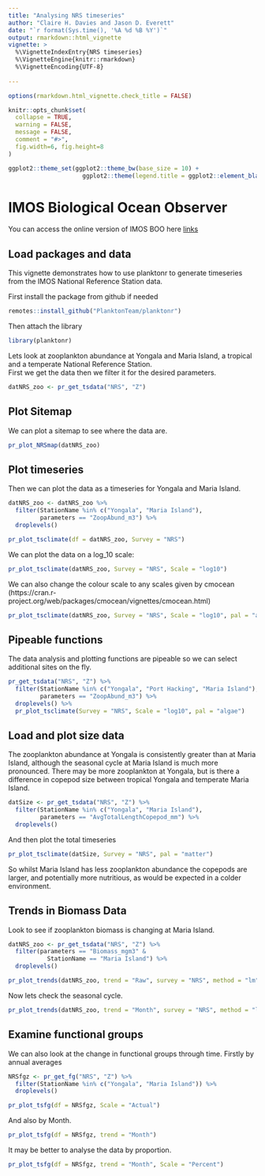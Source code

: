 ```yaml
---
title: "Analysing NRS timeseries"
author: "Claire H. Davies and Jason D. Everett"
date: "`r format(Sys.time(), '%A %d %B %Y')`"
output: rmarkdown::html_vignette
vignette: >
  %\VignetteIndexEntry{NRS timeseries}
  %\VignetteEngine{knitr::rmarkdown}
  %\VignetteEncoding{UTF-8}
  
---
```


```r
options(rmarkdown.html_vignette.check_title = FALSE)

knitr::opts_chunk$set(
  collapse = TRUE,
  warning = FALSE,
  message = FALSE,
  comment = "#>",
  fig.width=6, fig.height=8
)

ggplot2::theme_set(ggplot2::theme_bw(base_size = 10) + 
                     ggplot2::theme(legend.title = ggplot2::element_blank()))
```

# IMOS Biological Ocean Observer
You can access the online version of IMOS BOO here [links](https://jaseeverett.shinyapps.io/IMOS_BioOceanObserver/)

## Load packages and data
This vignette demonstrates how to use planktonr to generate timeseries from the IMOS National Reference Station data.

First install the package from github if needed

```r
remotes::install_github("PlanktonTeam/planktonr")
```

Then attach the library

```r
library(planktonr)
```
Lets look at zooplankton abundance at Yongala and Maria Island, a tropical and a temperate National Reference Station.  
First we get the data then we filter it for the desired parameters.

```r
datNRS_zoo <- pr_get_tsdata("NRS", "Z")
```

## Plot Sitemap

We can plot a sitemap to see where the data are.

```r
pr_plot_NRSmap(datNRS_zoo)
```

## Plot timeseries
Then we can plot the data as a timeseries for Yongala and Maria Island.

```r
datNRS_zoo <- datNRS_zoo %>%
  filter(StationName %in% c("Yongala", "Maria Island"),
         parameters == "ZoopAbund_m3") %>%
  droplevels()

pr_plot_tsclimate(df = datNRS_zoo, Survey = "NRS") 
```

We can plot the data on a log_10 scale:

```r
pr_plot_tsclimate(datNRS_zoo, Survey = "NRS", Scale = "log10")
```

We can also change the colour scale to any scales given by cmocean (https://cran.r-project.org/web/packages/cmocean/vignettes/cmocean.html)

```r
pr_plot_tsclimate(datNRS_zoo, Survey = "NRS", Scale = "log10", pal = "algae")
```

## Pipeable functions

The data analysis and plotting functions are pipeable so we can select additional sites on the fly.

```r
pr_get_tsdata("NRS", "Z") %>%
  filter(StationName %in% c("Yongala", "Port Hacking", "Maria Island"),
         parameters == "ZoopAbund_m3") %>%
  droplevels() %>% 
  pr_plot_tsclimate(Survey = "NRS", Scale = "log10", pal = "algae")
```

## Load and plot size data

The zooplankton abundance at Yongala is consistently greater than at Maria Island, although the seasonal cycle at Maria Island is much more pronounced.
There may be more zooplankton at Yongala, but is there a difference in copepod size between tropical Yongala and temperate Maria Island.

```r
datSize <- pr_get_tsdata("NRS", "Z") %>%
  filter(StationName %in% c("Yongala", "Maria Island"),
         parameters == "AvgTotalLengthCopepod_mm") %>%
  droplevels()
```

And then plot the total timeseries

```r
pr_plot_tsclimate(datSize, Survey = "NRS", pal = "matter")
```


So whilst Maria Island has less zooplankton abundance the copepods are larger, and potentially more nutritious, as would be expected in a colder environment.

## Trends in Biomass Data
Look to see if zooplankton biomass is changing at Maria Island.
```r
datNRS_zoo <- pr_get_tsdata("NRS", "Z") %>%
  filter(parameters == "Biomass_mgm3" & 
           StationName == "Maria Island") %>%
  droplevels()
```


```r
pr_plot_trends(datNRS_zoo, trend = "Raw", survey = "NRS", method = "lm", y_trans = "log10")
```

Now lets check the seasonal cycle.
```r
pr_plot_trends(datNRS_zoo, trend = "Month", survey = "NRS", method = "loess", y_trans = "log10")
```

## Examine functional groups

We can also look at the change in functional groups through time. Firstly by annual averages

```r
NRSfgz <- pr_get_fg("NRS", "Z") %>% 
  filter(StationName %in% c("Yongala", "Maria Island")) %>% 
  droplevels()

pr_plot_tsfg(df = NRSfgz, Scale = "Actual")
```

And also by Month.  
```r
pr_plot_tsfg(df = NRSfgz, trend = "Month")
```

It may be better to analyse the data by proportion.
```r
pr_plot_tsfg(df = NRSfgz, trend = "Month", Scale = "Percent")
```
